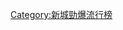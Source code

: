 {{Navbox with columns
|name    = 新城勁爆頒獎禮勁爆年度歌曲大獎
|title   = [[新城勁爆頒獎禮]]新城勁爆年度歌曲
|titlestyle = background: #E6CFE6
|listclass= hlist hlist-hyphen
|groupstyle = background: #E6CFE6
|group1 = 1990年代
|list1 = 
*1994 [[黎明]]《[[那有一天不想你]]》
*1995 [[张学友|張學友]]《離開以後》
*1996 [[张学友|張學友]]《[[妳的名字我的姓氏]]》
*1997 [[黎明]]《[[只要為我愛一天]]》
*1998 [[黎明]]《[[我這樣愛你]]》
*1999 [[張國榮]]《[[左右手]]》

|group2 = 2000年代
|list2 = 
*2000 [[鄭秀文]]《感情線上》
*2001 [[陳奕迅]]《Shall We Talk》
*2002 [[陳奕迅]]《[[明年今日]]》、[[盧巧音]]《[[賞味人間|好心分手]]》
*2003 [[容祖兒]]《[[我的驕傲]]》
*2004 [[楊千嬅]]《[[小城大事]]》
*2005 [[陳奕迅]]《夕陽無限好》
*2006 [[古巨基]]《[[愛得太遲]]》
*2007 [[張敬軒]]《我的天》
*2008 [[謝安琪]]《[[囍帖街 (歌曲)|囍帖街]]》
*2009 [[張敬軒]]《相對論》

|group3 = 2010年代
|list3 = 
*2010 [[衛蘭]]、[[王灝兒|JW]]《男人信什麼》
*2011 [[陳奕迅]]《苦瓜》
*2012 [[鄧紫棋]]《Someday I'll Fly》
*2013 [[陳奕迅]]《任我行》
*2014 [[許志安]]《流淚行勝利道》
*2015 [[張敬軒]]《找對的人》

|below = 註：新城勁爆頒獎禮於2016年起進行改革，此獎項自此停止頒發。
}}
<noinclude>
[[Category:新城勁爆流行榜]]
</noinclude>